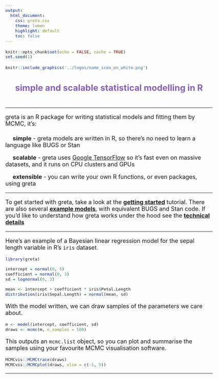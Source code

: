 ```yaml
---
output:
  html_document:
    css: greta.css
    theme: lumen
    highlight: default
    toc: false
---
```


<style type="text/css">
body{
  font-size: 18px;
}
pre{
  font-size: 15px;
}
</style>

```r
knitr::opts_chunk$set(echo = FALSE, cache = TRUE)
set.seed(1)
```

<p></p>

```r
knitr::include_graphics('../logos/name_icon_on_white.png')
```

<center><h2 style="color:#8960B3;"> simple and scalable statistical modelling in R</h2></center>

<p style="margin-top: 2.5em;"></p>

<hr>

greta is an R package for writing statistical models and fitting them by MCMC, it's:
<p style="margin-top: 1.4em;"></p>
&emsp; **simple** - greta models are written in R, so there's no need to learn a language like BUGS or Stan

&emsp; **scalable** - greta uses [Google TensorFlow](https://www.tensorflow.org/) so it's fast even on massive datasets, and it runs on CPU clusters and GPUs

&emsp; **extensible** - you can write your own R functions, or even packages, using greta

<hr>

To get started with greta, take a look at the [**getting started**](getting_started.html) tutorial.
There are also several [**example models**](example_models.html), with equivalent BUGS and Stan code.
If you'd like to understand how greta works under the hood see the [**technical details**](how_does_this_work.html)

<hr>

Here's an example of a Bayesian linear regression model for the sepal length variable in R's `iris` dataset.

```r
library(greta)

intercept = normal(0, 5)
coefficient = normal(0, 3)
sd = lognormal(0, 3)

mean <- intercept + coefficient * iris$Petal.Length
distribution(iris$Sepal.Length) = normal(mean, sd)
```

With the model written, we can draw samples of the parameters we care about.

```r
m <- model(intercept, coefficient, sd)
draws <- mcmc(m, n_samples = 500)
```

This outputs an `mcmc.list` object, so you can plot and summarise the samples using your favourite MCMC visualisation software.

```r
MCMCvis::MCMCtrace(draws)
MCMCvis::MCMCplot(draws, xlim = c(-1, 5))
```

<hr>
